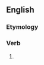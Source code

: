 ==English==

===Etymology===
{{suffix|forsake|eth|lang=en}}

===Verb===
{{head|en|verb form}}

# {{en-archaic third-person singular of|forsake}}